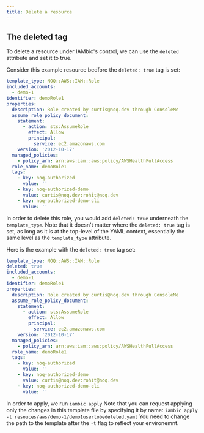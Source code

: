 ```yaml
---
title: Delete a resource
---
```


## The deleted tag
To delete a resource under IAMbic's control, we can use the `deleted` attribute and set it to true.

Consider this example resource bedfore the `deleted: true` tag is set:

```yaml
template_type: NOQ::AWS::IAM::Role
included_accounts:
  - demo-1
identifier: demoRole1
properties:
  description: Role created by curtis@noq.dev through ConsoleMe
  assume_role_policy_document:
    statement:
      - action: sts:AssumeRole
        effect: Allow
        principal:
          service: ec2.amazonaws.com
    version: '2012-10-17'
  managed_policies:
    - policy_arn: arn:aws:iam::aws:policy/AWSHealthFullAccess
  role_name: demoRole1
  tags:
    - key: noq-authorized
      value: ''
    - key: noq-authorized-demo
      value: curtis@noq.dev:rohit@noq.dev
    - key: noq-authorized-demo-cli
      value: ''
```
In order to delete this role, you would add `deleted: true` underneath the `template_type`. Note that it doesn't matter where the `deleted: true` tag is set, as long as it is at the top-level of the YAML context, essentially the same level as the `template_type` attribute.

Here is the example with the `deleted: true` tag set:

```yaml
template_type: NOQ::AWS::IAM::Role
deleted: true
included_accounts:
  - demo-1
identifier: demoRole1
properties:
  description: Role created by curtis@noq.dev through ConsoleMe
  assume_role_policy_document:
    statement:
      - action: sts:AssumeRole
        effect: Allow
        principal:
          service: ec2.amazonaws.com
    version: '2012-10-17'
  managed_policies:
    - policy_arn: arn:aws:iam::aws:policy/AWSHealthFullAccess
  role_name: demoRole1
  tags:
    - key: noq-authorized
      value: ''
    - key: noq-authorized-demo
      value: curtis@noq.dev:rohit@noq.dev
    - key: noq-authorized-demo-cli
      value: ''
```

In order to apply, we run `iambic apply` 
Note that you can request applying only the changes in this template file by specifying it by name: `iambic apply -t resouces/aws/demo-1/demo1usertobedeleted.yaml` 
You need to change the path to the template after the `-t` flag to reflect your environemnt.
